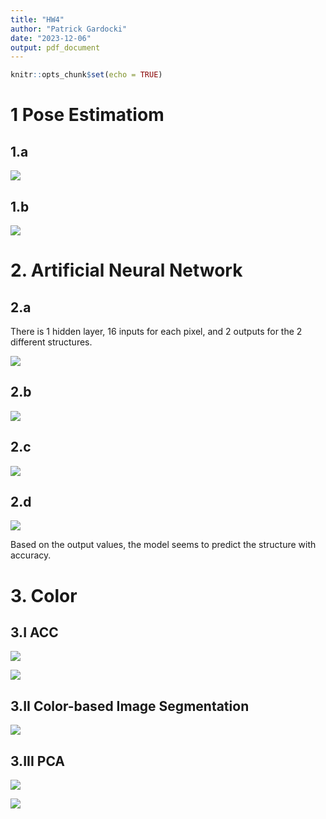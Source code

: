 ```yaml
---
title: "HW4"
author: "Patrick Gardocki"
date: "2023-12-06"
output: pdf_document
---
```


```r
knitr::opts_chunk$set(echo = TRUE)
```

# 1 Pose Estimatiom

## 1.a

![](pics/normals.png)


## 1.b

![](pics/rt.png)



# 2. Artificial Neural Network

## 2.a 

There is 1 hidden layer, 16 inputs for each pixel, and 2 outputs for the 2 different structures. 

![](pics/shape.png)

## 2.b

![](pics/img_0483.jpg)

## 2.c
![](pics/nnerror.png)


## 2.d 
![](pics/O.png)

Based on the output values, the model seems to predict the structure with accuracy.

# 3. Color

## 3.I ACC
![](pics/der copy.png)


![](pics/ACC.png)




## 3.II Color-based Image Segmentation

![](pics/seg.png)



## 3.III PCA 
![](pics/CVD.png)



![](pics/PCA.png)



